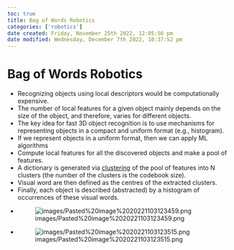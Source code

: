 ```yaml
---
toc: true
title: Bag of Words Robotics
categories: ['robotics']
date created: Friday, November 25th 2022, 12:05:56 pm
date modified: Wednesday, December 7th 2022, 10:37:52 pm
---
```



# Bag of Words Robotics
- Recognizing objects using local descriptors would be computationally expensive.
- The number of local features for a given object mainly depends on the size of the object, and therefore, varies for different objects.
- The key idea for fast 3D object recognition is to use mechanisms for representing objects in a compact and uniform format (e.g., histogram).
- If we represent objects in a uniform format, then we can apply ML algorithms
- Compute local features for all the discovered objects and make a pool of features.
- A dictionary is generated via [clustering](clustering.qmd) of the pool of features into N clusters (the number of the clusters is the codebook size).
- Visual word are then defined as the centres of the extracted clusters.
- Finally, each object is described (abstracted) by a histogram of occurrences of these visual words.
- ![images/Pasted%20image%2020221103123459.png](images/Pasted%20image%2020221103123459.png)
- ![images/Pasted%20image%2020221103123515.png](images/Pasted%20image%2020221103123515.png)



